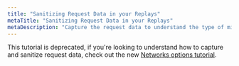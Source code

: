 ```yaml
---
title: "Sanitizing Request Data in your Replays"
metaTitle: "Sanitizing Request Data in your Replays"
metaDescription: "Capture the request data to understand the type of mistakes you're making on the front-end"
---
```



This tutorial is deprecated, if you're looking to understand how to capture and sanitize request data, check out the new [Networks options tutorial](/tutorials/capture-request).
